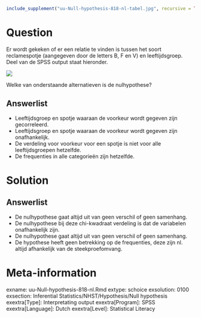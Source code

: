 ```{r, echo = FALSE, results = "hide"}
include_supplement("uu-Null-hypothesis-818-nl-tabel.jpg", recursive = TRUE)
```



Question
========
  
Er wordt gekeken of er een relatie te vinden is tussen het soort reclamespotje (aangegeven door de letters B, F en V) en leeftijdsgroep. Deel van de SPSS output staat hieronder.

![](uu-Null-hypothesis-818-nl-tabel.jpg)

Welke van onderstaande alternatieven is de nulhypothese?
  
Answerlist
----------
* Leeftijdsgroep en  spotje waaraan de voorkeur wordt gegeven zijn gecorreleerd.
* Leeftijdsgroep en spotje waaraan de voorkeur wordt gegeven zijn onafhankelijk.
* De verdeling voor voorkeur voor een spotje is niet voor alle leeftijdsgroepen hetzelfde.
* De frequenties in alle categorieën zijn hetzelfde.


Solution
========



Answerlist
----------
* De nulhypothese gaat altijd uit van geen verschil of geen samenhang.
* De nulhypothese bij deze chi-kwadraat verdeling is dat de variabelen onafhankelijk zijn. 
* De nulhypothese gaat altijd uit van geen verschil of geen samenhang.
* De hypothese heeft geen betrekking op de frequenties, deze zijn nl. altijd afhankelijk van de steekproefomvang.


Meta-information
================
exname: uu-Null-hypothesis-818-nl.Rmd
extype: schoice
exsolution: 0100
exsection: Inferential Statistics/NHST/Hypothesis/Null hypothesis
exextra[Type]: Interpretating output
exextra[Program]: SPSS
exextra[Language]: Dutch
exextra[Level]: Statistical Literacy
